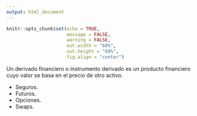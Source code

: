 ```yaml
---
output: html_document
---
```


<div class="my-post-main-container">

<!-- ################  CONFIGURACIONES ###################### -->

```r
knitr::opts_chunk$set(echo = TRUE,
                      message = FALSE,
                      warning = FALSE,
                      out.width = "60%",
                      out.height = "60%",
                      fig.align = "center")

```

Un derivado financiero o instrumento derivado es un producto financiero cuyo valor se basa en el precio de otro activo.


- Seguros.
- Futuros.
- Opciones.
- Swaps.



</div>